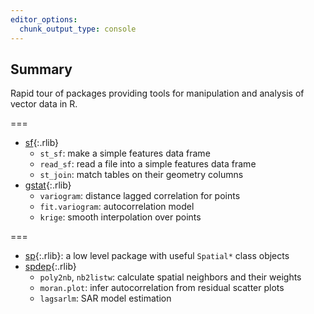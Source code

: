 ```yaml
---
editor_options: 
  chunk_output_type: console
---
```


## Summary

Rapid tour of packages providing tools for manipulation and analysis of
vector data in R.

===

- [sf](){:.rlib}
  - `st_sf`: make a simple features data frame
  - `read_sf`: read a file into a simple features data frame
  - `st_join`: match tables on their geometry columns
- [gstat](){:.rlib}
  - `variogram`: distance lagged correlation for points
  - `fit.variogram`: autocorrelation model
  - `krige`: smooth interpolation over points
  
===

- [sp](){:.rlib}: a low level package with useful `Spatial*` class objects
- [spdep](){:.rlib}
  - `poly2nb`, `nb2listw`: calculate spatial neighbors and their weights
  - `moran.plot`: infer autocorrelation from residual scatter plots
  - `lagsarlm`: SAR model estimation
